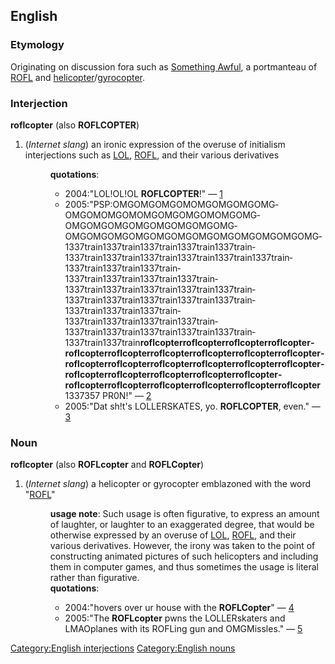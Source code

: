 == English ==
=== Etymology ===
Originating on discussion fora such as [[w:Something Awful|Something Awful]], a portmanteau of [[ROFL]] and [[helicopter]]/[[gyrocopter]].  
=== Interjection ===
[[Category:English interjections]]
'''roflcopter''' (also '''ROFLCOPTER''')
# (''Internet slang'') an ironic expression of the overuse of initialism interjections such as [[LOL]], [[ROFL]], and their various derivatives
#:'''quotations''':
#:*2004:"LOL!OL!OL '''ROFLCOPTER'''!" &mdash; [http://groups-beta.google.com/group/rec.gambling.poker/msg/ce4eb40f003b8960]
#:*2005:"PSP:OMGOMGOMGOMOMGOMGOMGOMG&shy;OMGOMOMGOMOMGOMGOMGOMOMGOMG&shy;OMGOMGOMGOMGOMGOMGOMGOMG&shy;OMGOMGOMGOMGOMGOMGOMG&shy;OMGOMGOMGOMGOMG&shy;1337train1337train&shy;1337train1337train1337train&shy;1337train1337train&shy;1337train1337train1337train1337train&shy;1337train1337train1337train&shy;1337train1337train1337train1337train&shy;1337train1337train1337train1337train1337train&shy;1337train1337train1337train&shy;1337train1337train&shy;1337train1337train1337train&shy;1337train1337train1337train1337train&shy;1337train1337train1337train1337train1337train&shy;1337train1337train&shy;'''roflcopter&shy;roflcopter&shy;roflcopter&shy;roflcopter&shy;roflcopter&shy;roflcopter&shy;roflcopter&shy;roflcopter&shy;roflcopter&shy;roflcopter&shy;roflcopter&shy;roflcopter&shy;roflcopter&shy;roflcopter&shy;roflcopter&shy;roflcopter&shy;roflcopterroflcopterroflcopter&shy;roflcopterroflcopter&shy;roflcopterroflcopter&shy;roflcopterroflcopterroflcopter&shy;roflcopter''' 1337357 PR0N!" &mdash; [http://groups-beta.google.com/group/Carroll-CS/msg/7ddf96ad3be19f1d]
#:*2005:"Dat sh!t's LOLLERSKATES, yo. '''ROFLCOPTER''', even." &mdash; [http://groups-beta.google.com/group/microsoft.public.cert.exam.mcsa/msg/3385a728cca9d107]
=== Noun ===
[[Category:English nouns]]
'''roflcopter''' (also '''ROFLcopter''' and '''ROFLCopter''')
# (''Internet slang'') a helicopter or gyrocopter emblazoned with the word "[[ROFL]]"
#:'''usage note''': Such usage is often figurative, to express an amount of laughter, or laughter to an exaggerated degree, that would be otherwise expressed by an overuse of [[LOL]], [[ROFL]], and their various derivatives.  However, the irony was taken to the point of constructing animated pictures of such helicopters and including them in computer games, and thus sometimes the usage is literal rather than figurative.
#:'''quotations''':
#:*2004:"hovers over ur house with the '''ROFLCopter'''" &mdash; [http://groups-beta.google.com/group/alt.lang.asm/msg/dcf5ed64649c36f3]
#:*2005:"The '''ROFLcopter''' pwns the LOLLERskaters and LMAOplanes with its ROFLing gun and OMGMissles." &mdash; [http://www.myhelp4rum.com/archive/index.php/t-287.html]